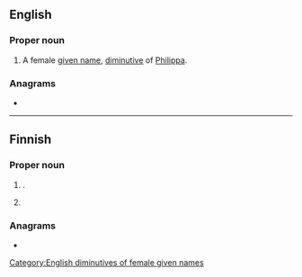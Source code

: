 {{also|pippa}}
==English==

===Proper noun===
{{en-proper noun}}

# A female [[given name]], [[diminutive]] of [[Philippa]].

===Anagrams===
* {{anagrams|en|a=aippp|pappi}}

[[Category:English diminutives of female given names]]

----

==Finnish==

===Proper noun===
{{fi-proper noun}}

# {{lb|fi|rare}} {{given name|fi|female}}.
# {{lb|fi|very|rare}} {{surname|fi}}

===Anagrams===
* {{anagrams|fi|a=aippp|pippa|pappi}}